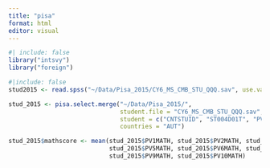 ```yaml
---
title: "pisa"
format: html
editor: visual
---
```


```r
#| include: false
library("intsvy")
library("foreign")
```

```r
#|include: false
stud2015 <- read.spss("~/Data/Pisa_2015/CY6_MS_CMB_STU_QQQ.sav", use.value.labels = TRUE, to.data.frame = TRUE)
```

```r
stud_2015 <- pisa.select.merge("~/Data/Pisa_2015/",
                               student.file = "CY6_MS_CMB_STU_QQQ.sav",
                               student = c("CNTSTUID", "ST004D01T", "PV1MATH", "PV2MATH", "PV3MATH", "PV4MATH", "PV5MATH", "PV6MATH", "PV7MATH", "PV8MATH", "PV9MATH", "PV10MATH"),
                               countries = "AUT")
```

```r
stud_2015$mathscore <- mean(stud_2015$PV1MATH, stud_2015$PV2MATH, stud_2015$PV3MATH, stud_2015$PV4MATH, 
                            stud_2015$PV5MATH, stud_2015$PV6MATH, stud_2015$PV7MATH, stud_2015$PV8MATH,
                            stud_2015$PV9MATH, stud_2015$PV10MATH)
```

